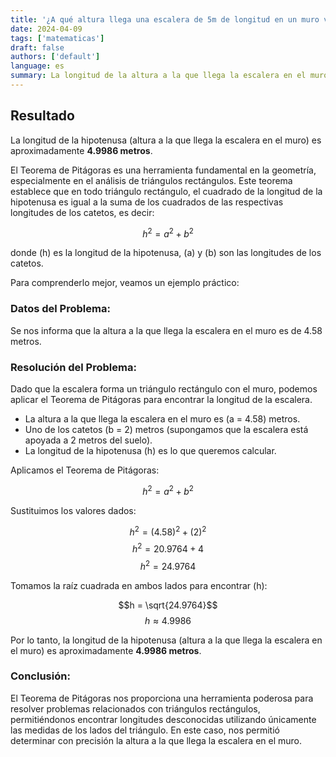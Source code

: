```yaml
---
title: '¿A qué altura llega una escalera de 5m de longitud en un muro vertical si su pie está a dos metros del muro?'
date: 2024-04-09
tags: ['matematicas']
draft: false
authors: ['default']
language: es
summary: La longitud de la altura a la que llega la escalera en el muro es aproximadamente de 4.9986 metros
---
```


## Resultado

La longitud de la hipotenusa (altura a la que llega la escalera en el muro) es aproximadamente **4.9986 metros**.

El Teorema de Pitágoras es una herramienta fundamental en la geometría, especialmente en el análisis de triángulos rectángulos. Este teorema establece que en todo triángulo rectángulo, el cuadrado de la longitud de la hipotenusa es igual a la suma de los cuadrados de las respectivas longitudes de los catetos, es decir:

$$h^2 = a^2 + b^2$$

donde \(h\) es la longitud de la hipotenusa, \(a\) y \(b\) son las longitudes de los catetos.

Para comprenderlo mejor, veamos un ejemplo práctico:

### Datos del Problema:

Se nos informa que la altura a la que llega la escalera en el muro es de 4.58 metros.

### Resolución del Problema:

Dado que la escalera forma un triángulo rectángulo con el muro, podemos aplicar el Teorema de Pitágoras para encontrar la longitud de la escalera.

- La altura a la que llega la escalera en el muro es \(a = 4.58\) metros.
- Uno de los catetos \(b = 2\) metros (supongamos que la escalera está apoyada a 2 metros del suelo).
- La longitud de la hipotenusa \(h\) es lo que queremos calcular.

Aplicamos el Teorema de Pitágoras:

$$h^2 = a^2 + b^2$$

Sustituimos los valores dados:

$$h^2 = (4.58)^2 + (2)^2$$
$$h^2 = 20.9764 + 4$$
$$h^2 = 24.9764$$

Tomamos la raíz cuadrada en ambos lados para encontrar \(h\):

$$h = \sqrt{24.9764}$$
$$h \approx 4.9986$$

Por lo tanto, la longitud de la hipotenusa (altura a la que llega la escalera en el muro) es aproximadamente **4.9986 metros**.

### Conclusión:

El Teorema de Pitágoras nos proporciona una herramienta poderosa para resolver problemas relacionados con triángulos rectángulos, permitiéndonos encontrar longitudes desconocidas utilizando únicamente las medidas de los lados del triángulo. En este caso, nos permitió determinar con precisión la altura a la que llega la escalera en el muro.
